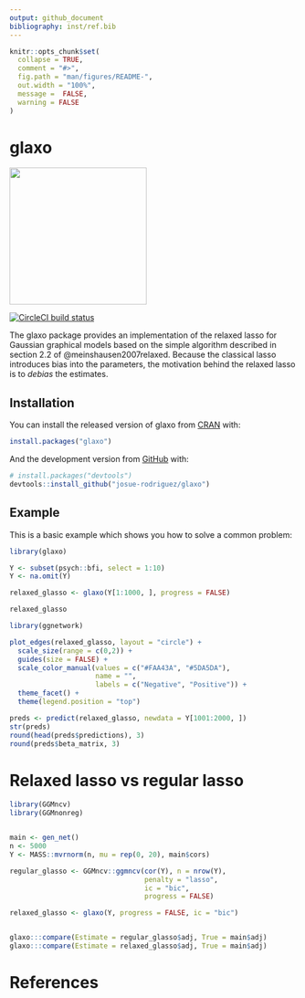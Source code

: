 ```yaml
---
output: github_document
bibliography: inst/ref.bib
---
```


<!-- README.md is generated from README.Rmd. Please edit that file -->

```r
knitr::opts_chunk$set(
  collapse = TRUE,
  comment = "#>",
  fig.path = "man/figures/README-",
  out.width = "100%",
  message =  FALSE,
  warning = FALSE
)
```


# glaxo


<!-- badges: start -->
<img src='inst/glaxo-logo.png' align="center" height="240" />

[![CircleCI build status](https://circleci.com/gh/josue-rodriguez/glaxo.svg?style=shield)](https://circleci.com/gh/josue-rodriguez/glaxo)
<!-- badges: end -->

The glaxo package provides an implementation of the relaxed lasso for Gaussian graphical models based on the simple algorithm described in section 2.2 of @meinshausen2007relaxed. Because the classical lasso introduces bias into the parameters, the motivation behind the relaxed lasso is to *debias* the estimates.


## Installation

You can install the released version of glaxo from [CRAN](https://CRAN.R-project.org) with:

``` r
install.packages("glaxo")
```

And the development version from [GitHub](https://github.com/) with:

``` r
# install.packages("devtools")
devtools::install_github("josue-rodriguez/glaxo")
```
## Example

This is a basic example which shows you how to solve a common problem:

```r
library(glaxo)

Y <- subset(psych::bfi, select = 1:10)
Y <- na.omit(Y)

relaxed_glasso <- glaxo(Y[1:1000, ], progress = FALSE)
```


```r
relaxed_glasso
```

```r
library(ggnetwork)

plot_edges(relaxed_glasso, layout = "circle") +
  scale_size(range = c(0,2)) +
  guides(size = FALSE) +
  scale_color_manual(values = c("#FAA43A", "#5DA5DA"),
                     name = "",
                     labels = c("Negative", "Positive")) +
  theme_facet() +
  theme(legend.position = "top")
```

```r
preds <- predict(relaxed_glasso, newdata = Y[1001:2000, ])
str(preds)
round(head(preds$predictions), 3)
round(preds$beta_matrix, 3)
```


# Relaxed lasso vs regular lasso

```r
library(GGMncv)
library(GGMnonreg)


main <- gen_net()
n <- 5000
Y <- MASS::mvrnorm(n, mu = rep(0, 20), main$cors)

regular_glasso <- GGMncv::ggmncv(cor(Y), n = nrow(Y), 
                                 penalty = "lasso", 
                                 ic = "bic",
                                 progress = FALSE)

relaxed_glasso <- glaxo(Y, progress = FALSE, ic = "bic")


glaxo:::compare(Estimate = regular_glasso$adj, True = main$adj)
glaxo:::compare(Estimate = relaxed_glasso$adj, True = main$adj)
```

# References
